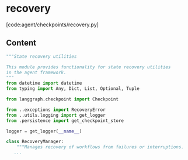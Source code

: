 # recovery

[code:agent/checkpoints/recovery.py]

## Content

```python
"""State recovery utilities

This module provides functionality for state recovery utilities
in the agent framework.
"""
from datetime import datetime
from typing import Any, Dict, List, Optional, Tuple

from langgraph.checkpoint import Checkpoint

from ..exceptions import RecoveryError
from ..utils.logging import get_logger
from .persistence import get_checkpoint_store

logger = get_logger(__name__)

class RecoveryManager:
    """Manages recovery of workflows from failures or interruptions.
   ...
```
